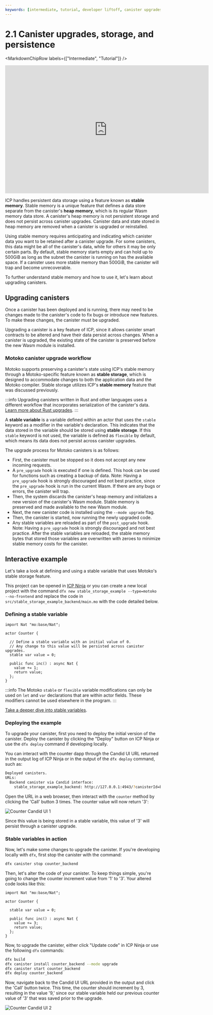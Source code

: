 ```yaml
---
keywords: [intermediate, tutorial, developer liftoff, canister upgrades, canister storage, data persistence, stable variables, stable storage, stable memory]
---
```




# 2.1 Canister upgrades, storage, and persistence

<MarkdownChipRow labels={["Intermediate", "Tutorial"]} />

<div class="text--center">
<p> </p>
</div>
<div class="text--center">
<iframe width="660" height="415" src="https://www.youtube.com/embed/-aXjKSz_oXc?si=Tr9dl9-fXac3SfCS" title="YouTube video player" frameborder="0" allow="accelerometer; autoplay; clipboard-write; encrypted-media; gyroscope; picture-in-picture; web-share" referrerpolicy="strict-origin-when-cross-origin" allowfullscreen></iframe> </div>

ICP handles persistent data storage using a feature known as **stable memory**. Stable memory is a unique feature that defines a data store separate from the <GlossaryTooltip>canister</GlossaryTooltip>'s **heap memory**, which is its regular Wasm memory data store. A canister's heap memory is not persistent storage and does not persist across canister upgrades. Canister data and state stored in heap memory are removed when a canister is upgraded or reinstalled.

Using stable memory requires anticipating and indicating which canister data you want to be retained after a canister upgrade. For some canisters, this data might be all of the canister's data, while for others it may be only certain parts. By default, stable memory starts empty and can hold up to 500GiB as long as the <GlossaryTooltip>subnet</GlossaryTooltip> the canister is running on has the available space. If a canister uses more stable memory than 500GiB, the canister will trap and become unrecoverable.

To further understand stable memory and how to use it, let's learn about upgrading canisters.

## Upgrading canisters

Once a canister has been deployed and is running, there may need to be changes made to the canister's code to fix bugs or introduce new features. To make these changes, the canister must be upgraded.

Upgrading a canister is a key feature of ICP, since it allows canister smart contracts to be altered and have their data persist across changes. When a canister is upgraded, the existing state of the canister is preserved before the new Wasm module is installed.

### Motoko canister upgrade workflow

Motoko supports preserving a canister's state using ICP's stable memory through a Motoko-specific feature known as **stable storage**, which is designed to accommodate changes to both the application data and the Motoko compiler. Stable storage utilizes ICP's **stable memory** feature that was discussed previously.

:::info
Upgrading canisters written in Rust and other languages uses a different workflow that incorporates serialization of the canister's data. [Learn more about Rust upgrades](/docs/building-apps/developer-tools/cdks/rust/intro-to-rust).
:::

A **stable variable** is a variable defined within an actor that uses the `stable` keyword as a modifier in the variable's declaration. This indicates that the data stored in the variable should be stored using **stable storage**. If this `stable` keyword is not used, the variable is defined as `flexible` by default, which means its data does not persist across canister upgrades.

The upgrade process for Motoko canisters is as follows:

- First, the canister must be stopped so it does not accept any new incoming requests.
- A `pre_upgrade` hook is executed if one is defined. This hook can be used for functions such as creating a backup of data. Note: Having a `pre_upgrade` hook is strongly discouraged and not best practice, since the `pre_upgrade` hook is run in the current Wasm. If there are any bugs or errors, the canister will trap.
- Then, the system discards the canister's heap memory and initializes a new version of the canister's Wasm module. Stable memory is preserved and made available to the new Wasm module.
- Next, the new canister code is installed using the `--mode upgrade` flag.
- Then, the canister is started, now running the newly upgraded code.
- Any stable variables are reloaded as part of the `post_upgrade` hook. Note: Having a `pre_upgrade` hook is strongly discouraged and not best practice. After the stable variables are reloaded, the stable memory bytes that stored those variables are overwritten with zeroes to minimize stable memory costs for the canister.

## Interactive example

Let's take a look at defining and using a stable variable that uses Motoko's stable storage feature.

This project can be opened in [ICP Ninja](https://icp.ninja/s/JwL2z) or you can create a new local project with the command `dfx new stable_storage_example --type=motoko --no-frontend` and replace the code in `src/stable_storage_example_backend/main.mo` with the code detailed below.

### Defining a stable variable

```motoko title="src/counter_backend/main.mo"
import Nat "mo:base/Nat";

actor Counter {

  // Define a stable variable with an initial value of 0.
  // Any change to this value will be persisted across canister upgrades.
  stable var value = 0;

  public func inc() : async Nat {
    value += 1;
    return value;
  };
}
```

:::info
The Motoko `stable` or `flexible` variable modifications can only be used on `let` and `var` declarations that are within actor fields. These modifiers cannot be used elsewhere in the program.
:::

[Take a deeper dive into stable variables](https://internetcomputer.org/docs/motoko/main/canister-maintenance/upgrades#declaring-stable-variables).

### Deploying the example

To upgrade your canister, first you need to deploy the initial version of the canister. Deploy the canister by clicking the "Deploy" button on ICP Ninja or use the `dfx deploy` command if developing locally.

You can interact with the counter dapp through the Candid UI URL returned in the output log of ICP Ninja or in the output of the `dfx deploy` command, such as:

```bash
Deployed canisters.
URLs:
  Backend canister via Candid interface:
    stable_storage_example_backend: http://127.0.0.1:4943/?canisterId=bd3sg-teaaa-aaaaa-qaaba-cai&id=bkyz2-fmaaa-aaaaa-qaaaq-cai
```

Open the URL in a web browser, then interact with the `counter` method by clicking the 'Call' button 3 times. The counter value will now return '3':

![Counter Candid UI 1](../_attachments/counter_ui1.png)

Since this value is being stored in a stable variable, this value of '3' will persist through a canister upgrade.

### Stable variables in action

Now, let's make some changes to upgrade the canister. If you're developing locally with `dfx`, first stop the canister with the command:

```bash
dfx canister stop counter_backend
```

Then, let's alter the code of your canister. To keep things simple, you're going to change the counter increment value from '1' to '3'. Your altered code looks like this:

```motoko title="src/counter_backend/main.mo"
import Nat "mo:base/Nat";

actor Counter {

  stable var value = 0;

  public func inc() : async Nat {
    value += 3;
    return value;
  };
}
```

Now, to upgrade the canister, either click "Update code" in ICP Ninja or use the following `dfx` commands:

```bash
dfx build
dfx canister install counter_backend --mode upgrade
dfx canister start counter_backend
dfx deploy counter_backend
```

Now, navigate back to the Candid UI URL provided in the output and click the 'Call' button twice. This time, the counter should increment by 3, resulting in the value '9,' since our stable variable held our previous counter value of '3' that was saved prior to the upgrade.

![Counter Candid UI 2](../_attachments/counter_ui2.png)


<TutorialFooter />
